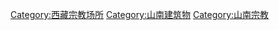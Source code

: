 [[Category:西藏宗教场所|Category:西藏宗教场所]]
[[Category:山南建筑物|Category:山南建筑物]]
[[Category:山南宗教|Category:山南宗教]]